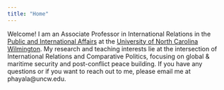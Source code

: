 ```yaml
---
title: "Home"
---
```


Welcome! I am an Associate Professor in International Relations in the [Public and International Affairs](https://uncw.edu/pia/) at the [University of North Carolina Wilmington](https://www.uncw.edu/). My research and teaching interests lie at the intersection of International Relations and Comparative Politics, focusing on global & maritime security and post-conflict peace building. If you have any questions or if you want to reach out to me, please email me at phayala\@uncw.edu.
